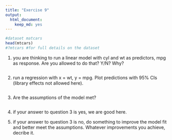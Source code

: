 ```yaml
---
title: "Exercise 9"
output: 
  html_document: 
    keep_md: yes
---
```


```r
#dataset matcars
head(mtcars)
#?mtcars #for full details on the dataset
```

(1) you are thinking to run a linear model with cyl and wt as predictors, mpg as response. Are you allowed to do that? Y/N? Why?

```r

```

(2) run a regression with x = wt, y = mpg. Plot predictions with 95% CIs (library effects not allowed here).

```r


```


(3) Are the assumptions of the model met?

```r

```

(4) if your answer to question 3 is yes, we are good here.

(5) if your answer to question 3 is no, do something to improve the model fit and better meet the assumptions. Whatever improvements you achieve, decribe it.

```r


```







